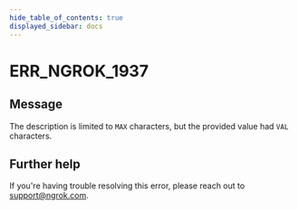 ```yaml
---
hide_table_of_contents: true
displayed_sidebar: docs
---
```



# ERR_NGROK_1937

## Message

The description is limited to `MAX` characters, but the provided value had `VAL` characters.

<ErrorDetails error="err_ngrok_1937" />

## Further help

If you're having trouble resolving this error, please reach out to [support@ngrok.com](mailto:support@ngrok.com?subject=Help%20with%20ERR_NGROK_1937).
